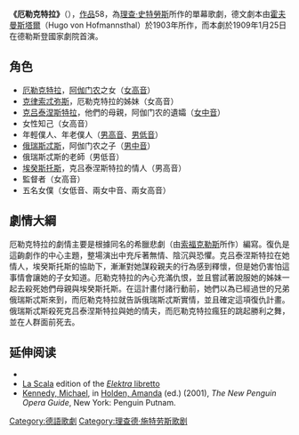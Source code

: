 {{NoteTA
|G1=Music
}}
{{R Strauss operas}}
'''《厄勒克特拉》'''（{{lang-de|''Elektra''}}），[[作品号|作品]]58，為[[理查·史特勞斯|理查·史特勞斯]]所作的單幕歌劇，德文劇本由[[霍夫曼斯塔爾|霍夫曼斯塔爾]]（Hugo von Hofmannsthal）於1903年所作，而本劇於1909年1月25日在德勒斯登國家劇院首演。

==角色==
*[[厄勒克特拉|厄勒克特拉]]，[[阿伽门农|阿伽门农]]之女（[[女高音|女高音]]）
*[[克律索忒弥斯|克律索忒弥斯]]，厄勒克特拉的姊妹（女高音）
*[[克吕泰涅斯特拉|克吕泰涅斯特拉]]，他們的母親，阿伽门农的遺孀（[[女中音|女中音]]）
*女性知己（女高音）
*年輕僕人、年老僕人（[[男高音|男高音]]、[[男低音|男低音]]）
*[[俄瑞斯忒斯|俄瑞斯忒斯]]，阿伽门农之子（[[男中音|男中音]]）
*俄瑞斯忒斯的老師（男低音）
*[[埃癸斯托斯|埃癸斯托斯]]，克吕泰涅斯特拉的情人（男高音）
*監督者（女高音）
*五名女僕（女低音、兩女中音、兩女高音）

==劇情大綱==
厄勒克特拉的劇情主要是根據同名的希臘悲劇（由[[索福克勒斯|索福克勒斯]]所作）編寫。復仇是這齣劇作的中心主題，整場演出中充斥著無情、陰沉與恐懼。克吕泰涅斯特拉在她情人，埃癸斯托斯的協助下，漸漸對她謀殺親夫的行為感到釋懷，但是她仍害怕這事情會讓她的子女知道。厄勒克特拉的內心充滿仇恨，並且嘗試著說服她的姊妹一起去殺死她們母親與埃癸斯托斯。在這計畫付諸行動前，她們以為已經過世的兄弟俄瑞斯忒斯來到，而厄勒克特拉就告訴俄瑞斯忒斯實情，並且確定這項復仇計畫。俄瑞斯忒斯殺死克吕泰涅斯特拉與她的情夫，而厄勒克特拉瘋狂的跳起勝利之舞，並在人群面前死去。

==延伸阅读==
*{{cite book|author1=Richard Strauss|author2=Hugo von Hoffmannsthal|translator=H. Gauthier-Villars|title=Elektra|type=libretto|language=fr|url=https://archive.org/details/elektratragdieen00stra|location=Berlin|publisher=[[Adolph_Fürstner|Adolph Fürstner]]|year=1909|ref=none}}
*[[La_Scala|La Scala]] edition of the [https://web.archive.org/web/20150702143612/http://www.teatroallascala.org/includes/doc/2013-2014/libretto/elektra.pdf ''Elektra'' libretto]
*[[Michael_Kennedy_(music_critic)|Kennedy, Michael]], in [[Amanda_Holden_(writer)|Holden, Amanda]] (ed.) (2001), ''The New Penguin Opera Guide'', New York: Penguin Putnam. {{ISBN|0-14-029312-4}}

{{Authority control}}
[[Category:德語歌劇|Category:德語歌劇]]
[[Category:理查德·施特劳斯歌剧|Category:理查德·施特劳斯歌剧]]